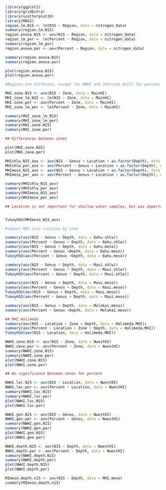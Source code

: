 
```r
library(ggplot2)
library(gridExtra)
library(scatterplot3d)
library(MASS)
region.lm.N15 <- lm(N15 ~ Region, data = nitrogen_data)
summary(region.lm.N15)
region.anova.N15 <- aov(N15 ~ Region, data = nitrogen_data)
region_lm_per <- lm(Percent ~ Region, data = nitrogen_data)
summary(region_lm_per)
region.anova.per <- aov(Percent ~ Region, data = nitrogen_data)

summary(region.anova.N15)
summary(region.anova.per)

plot(region.anova.N15)
plot(region.anova.per)

#Regions are different, except for NWHI and Johnston Atoll for percent
```

```r
MHI.zone.N15 <- aov(N15 ~ Zone, data = MainHI)
MHI_zone_lm_N15 <- lm(N15 ~ Zone, data = MainHI)
MHI.zone.per <- aov(Percent ~ Zone, data = MainHI)
MHI_zone_lm_per <- lm(Percent ~ Zone, data = MainHI)

summary(MHI_zone_lm_N15)
summary(MHI_zone_lm_per)
summary(MHI.zone.N15)
summary(MHI.zone.per)

## Differences between zones

plot(MHI.zone.N15)
plot(MHI.zone.per)
```

```r
MHIshlw_N15_aov <- aov(N15 ~ Genus + Location + as.factor(Depth), data = MHI.shlw)
MHIshlw_per_aov <- aov(Percent ~ Genus + Location + as.factor(Depth), data = MHI.shlw)
MHImeso_N15_aov <- aov(N15 ~ Genus + Location + as.factor(Depth), data = MHI.meso)
MHImeso_per_aov <- aov(Percent ~ Genus + Location + as.factor(Depth), data = MHI.meso)

summary(MHIshlw_N15_aov)
summary(MHIshlw_per_aov)
summary(MHImeso_N15_aov)
summary(MHImeso_per_aov)

## Location is not important for shallow water samples, but was important for mesophotic N15. 


TukeyHSD(MHImeso_N15_aov)
```

```r
#subset MHI into location by zone

summary(aov(N15 ~ Genus + Depth, data = Oahu.shlw))
summary(aov(Percent ~ Genus + Depth, data = Oahu.shlw))
summary(aov(N15 ~ Genus + Depth, data = Oahu.meso))
summary(aov(Percent ~ Genus +Depth, data = Oahu.meso))
TukeyHSD(aov(Percent ~ Genus +Depth, data = Oahu.meso))

summary(aov(N15 ~ Genus * Depth, data = Maui.shlw))
summary(aov(Percent ~ Genus * Depth, data = Maui.shlw))
TukeyHSD(aov(Percent ~ Genus * Depth, data = Maui.shlw))

summary(aov(N15 ~ Genus + Depth, data = Maui.meso))
summary(aov(Percent ~ Genus + Depth, data = Maui.meso))
TukeyHSD(aov(N15 ~ Genus + Depth, data = Maui.meso))
TukeyHSD(aov(Percent ~ Genus + Depth, data = Maui.meso))

summary(aov(N15 ~ Genus + Depth, data = Molokai.meso))
summary(aov(Percent ~ Genus +Depth, data = Molokai.meso))
```

```r
## MHI Halimeda
summary(aov(N15 ~ Location + Zone + Depth, data = Halimeda.MHI))
summary(aov(Percent ~ Location + Zone + Depth, data = Halimeda.MHI))
TukeyHSD(aov(N15 ~ Location, data = Halimeda.MHI))
```



```r


NWHI.zone.N15 <- aov(N15 ~ Zone, data = NwestHI)
NWHI.zone.per <- aov(Percent ~ Zone, data = NwestHI)
summary(NWHI.zone.N15)
summary(NWHI.zone.per)
plot(NWHI.zone.N15)
plot(NWHI.zone.per)

## No significance between zones for percent
```

```r
NWHI.loc.N15 <- aov(N15 ~ Location, data = NwestHI)
NWHI.loc.per <- aov(Percent ~ Location, data = NwestHI)
summary(NWHI.loc.N15)
summary(NWHI.loc.per)
plot(NWHI.loc.N15)
plot(NWHI.loc.per)
```

```r
NWHI.gen.N15 <- aov(N15 ~ Genus, data = NwestHI)
NWHI.gen.per <- aov(Percent ~ Genus, data = NwestHI)
summary(NWHI.gen.N15)
summary(NWHI.gen.per)
plot(NWHI.gen.N15)
plot(NWHI.gen.per)
```

```r
NWHI.depth.N15 <- aov(N15 ~ Depth, data = NwestHI)
NWHI.depth.per <- aov(Percent ~ Depth, data = NwestHI)
summary(NWHI.depth.N15)
summary(NWHI.depth.per)
plot(NWHI.depth.N15)
plot(NWHI.depth.per)
```

```r
MImeso.depth.n15 <- aov(N15 ~ Depth, data = MHI.meso)
summary(MImeso.depth.n15)
```

